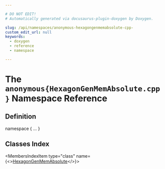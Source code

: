 ```yaml
---

# DO NOT EDIT!
# Automatically generated via docusaurus-plugin-doxygen by Doxygen.

slug: /api/namespaces/anonymous-hexagongenmemabsolute-cpp-
custom_edit_url: null
keywords:
  - doxygen
  - reference
  - namespace

---
```





# The `anonymous{HexagonGenMemAbsolute.cpp}` Namespace Reference

<DoxygenPage pluginConfig={pluginConfig}>



## Definition

<CodeBlock>namespace &#123; ... &#125;</CodeBlock>

## Classes Index

<MembersIndex>

<MembersIndexItem
  type="class"
  name={<><a href="/docs/api/classes/anonymous-namespace-hexagongenmemabsolute-cpp-/hexagongenmemabsolute">HexagonGenMemAbsolute</a></>}>
</MembersIndexItem>

</MembersIndex>


</DoxygenPage>
